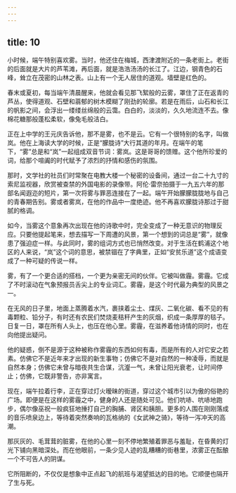 ```yaml
---
---
---
```

title: 10
---




小时候，端午特别喜欢雾。当时，他还住在梅城，西津渡附近的一条老街上。老街的后面就是大片的芦苇滩，再后面，就是浩浩汤汤的长江了。江边，钢青色的石峰，耸立在茂密的山林之表。山上有一个无人居住的道观。墙壁是红色的。

春末或夏初，每当端午清晨醒来，他就会看见那飞絮般的云雾，罩住了正在返青的芦丛，使得道观、石壁和蓊郁的树木模糊了刚劲的轮廓。若是在雨后，山石和长江的帆影之间，会浮出一缕缕丝绵般的云霭。白白的，淡淡的，久久地流连不去。像棉花糖那般蓬松柔软，像兔毛般洁白。

正在上中学的王元庆告诉他，那不是雾，也不是云。它有一个很特别的名字，叫做岚。他在上海读大学的时候，正是“朦胧诗”大行其道的年月。在端午的笔下，“雾”总是和“岚”一起组成双音节词：雾岚。这是哥哥的馈赠。这个他所珍爱的词，给那个喧阗的时代赋予了浓烈的抒情和感伤的氛围。

那时，文学社的社员们时常聚在电教大楼一个秘密的设备间，通过一台二十九寸的索尼监视器，欣赏被查禁的外国电影的录像带。阿伦·雷奈拍摄于一九五六年的那部名闻遐迩的短片，第一次将雾与罪恶连接在了一起。端午开始朦朦胧胧地与自己的青春期告别。雾或者雾岚，在他的作品中一度绝迹。他不再喜欢朦胧诗那过于甜腻的格调。

如今，当雾这个意象再次出现在他的诗歌中时，完全变成了一种无意识的物理反应。只要他提起笔来，想去描写一下周遭的风景，第一个想到的词总是“雾”，就像患了强迫症一样。与此同时，雾的组词方式也已悄然改变。对于生活在鹤浦这个地区的人来说，“岚”这个词的意思，被禁锢在了字典里，正如“安贫乐道”这个成语变成了一种可疑的传说一样。

雾，有了一个更合适的搭档，一个更为亲密无间的伙伴。它被叫做霾。雾霾。它成了不时滚动在气象预报员舌尖上的专业词汇。雾霾，是这个时代最为典型的风景之一。

在无风的日子里，地面上蒸腾着水汽，裹挟着尘土、煤灰、二氧化碳、看不见的有毒颗粒、铅分子，有时还有农民们焚烧麦秸秆产生的灰烟，织成一条厚厚的毯子。日复一日，罩在所有人头上，也压在他心里。雾霾，在滋养着他诗情的同时，也在向他提出疑问。

他的疑惑，倒不是源于这种被称作雾霾的东西如何有毒，而是所有的人对它安之若素。仿佛它不是近年来才出现的新生事物；仿佛它不是对自然的一种凌辱，而就是自然本身；仿佛它未曾与暗夜共生合谋，沆瀣一气，未曾让阳光衰老，让时间停止；仿佛，它既非警告，亦非寓言。

现在，端午拉着行李，正在穿过灯火暧昧的街道，穿过这个城市引以为傲的俗艳的广场。即便是在这样的雾霾之中，健身的人还是随处可见。他们吭哧、吭哧地跑步，偶尔像巫祝一般疯狂地捶打自己的胸脯、肾区和胰胆。更多的人围在刚刚落成的音乐喷泉边上，等待着突然奏响的瓦格纳的《女武神之骑》，等待一泻冲天的高潮。

那灰灰的、毛茸茸的脏雾，在他的心里一刻不停地繁殖着罪恶与羞耻，在昏黄的灯光下铺向黑暗深处。而在他眼前，一条少见人迹的乱糟糟的街巷里，浓雾正在酝酿一个不可告人的阴谋。

它所阻断的，不仅仅是想象中正点起飞的航班与渴望抵达的目的地。它顺便也隔开了生与死。